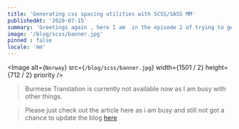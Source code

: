 ```yaml
---
title: 'Generating css spacing utilities with SCSS/SASS MM'
publishedAt: '2020-07-15'
summary: 'Greetings again , here I am  in the episode 2 of trying to generate utility classes with SCSS. ..'
image: '/blog/scss/banner.jpg'
pinned : false
locale: 'mm'
---
```


<Image
  alt={`Norway`}
  src={`/blog/scss/banner.jpg`}
  width={1501 / 2}
  height={712 / 2}
  priority
/>

> Burmese Translation is currently not available now as I am busy with other things.

> Please just check out the article here as i am busy and still not got a chance to update the blog [here](https://dev.to/riley1101/generating-css-spacing-utils-with-sass--4mll)